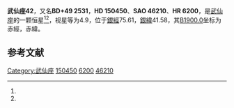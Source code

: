 {{Starbox begin
| name = 武仙座42
}}
{{Starbox observe
| epoch = [[J2000.0|J2000.0]]
| constell = [[武仙座|武仙座]]<ref name=SIMBAD>{{cite web
 | url=http://simbad.u-strasbg.fr/simbad/sim-id?Ident=HR+6200
 | title=Pulsating variable Star
 | publisher=Centre de Données astronomiques de Strasbourg
 | work=SIMBAD
 | accessdate=2012-07-13
 | archive-date=2019-10-01
 | archive-url=https://web.archive.org/web/20191001165532/http://simbad.u-strasbg.fr/simbad/sim-id?Ident=HR+6200
 }}</ref><ref name=DATA>{{cite web
 | url=http://vizier.u-strasbg.fr/viz-bin/VizieR-5?-out.add=.&-source=5050&-corr=PK=HR&-out.max=9999&HR=6200
 | title=VizieR Detailed Page
 | accessdate=2012-07-13
 | archive-date=2016-03-05
 | archive-url=https://web.archive.org/web/20160305025337/http://vizier.u-strasbg.fr/viz-bin/VizieR-5?-out.add=.&-source=5050&-corr=PK=HR&-out.max=9999&HR=6200
 | dead-url=no
 }}</ref>
| 星官 = 
| ra = {{RA|16|38|44.9}}<ref name=SIMBAD /><ref name=DATA />
| dec = {{DEC|+48|55|42}}<ref name=SIMBAD /><ref name=DATA />
| appmag_v = 4.9<ref name=SIMBAD /><ref name=DATA />
}}
{{Starbox character
| class = M2.5IIIab<ref name=SIMBAD /><ref name=DATA />
| b-v = 1.55<ref name=SIMBAD /><ref name=DATA />
| u-b = 1.76<ref name=SIMBAD /><ref name=DATA />
| r-i = 0.9E<ref name=SIMBAD /><ref name=DATA />
| variable = 
}}
{{Starbox astrometry
| radial_v = 1.76
| prop_mo_ra = -55
| parallax = 0.017
| p_error = 
}}
{{Starbox catalog
| names =BD+49 2531，[[SAO星表|SAO]] 46210，[[HD星表|HD]] 150450，[[HR星表|HR]] 6200}}
{{Starbox reference |Simbad=HR+6200}}
{{Starbox end}}

'''武仙座42'''，又名'''BD+49 2531'''，'''HD 150450'''、'''SAO 46210'''、'''HR 6200'''，是[[武仙座|武仙座]]的一颗恒星<ref name=SIMBAD /><ref name=DATA />，视星等为4.9，位于[[銀道座標系|銀經]]75.61，[[銀道座標系|銀緯]]41.58，其[[B1900.0|B1900.0]]坐标为赤經{{RA|16|36|1.9}}，赤緯{{DEC|+49|41.58|26}}。

== 参考文献 ==
{{reflist}}

{{star-stub}}

{{武仙座恒星}}
[[Category:武仙座|Category:武仙座]]
[[Category:HD和HDE天體|150450]]
[[Category:HR天體|6200]]
[[Category:SAO天體|46210]]